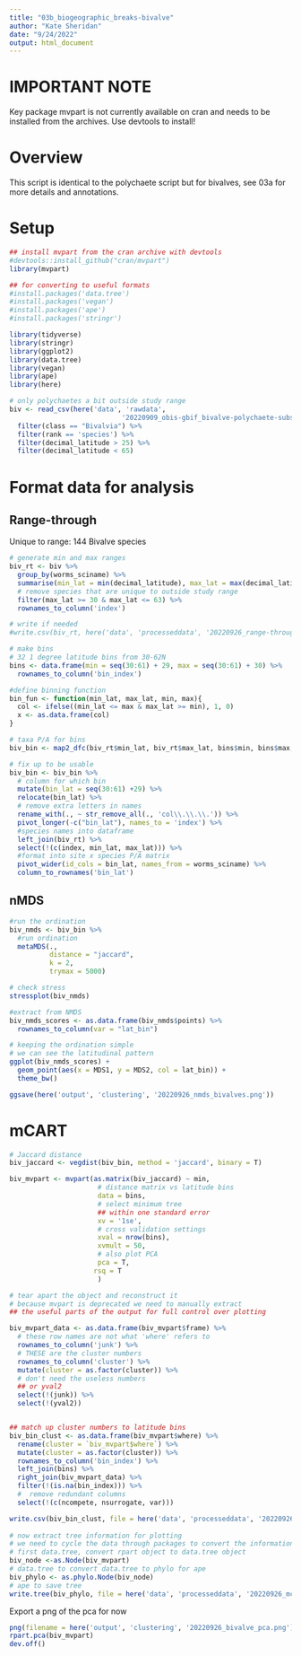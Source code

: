 ```yaml
---
title: "03b_biogeographic_breaks-bivalve"
author: "Kate Sheridan"
date: "9/24/2022"
output: html_document
---
```

# IMPORTANT NOTE
Key package mvpart is not currently available on cran and needs to be installed from the archives. Use devtools to install!


# Overview
This script is identical to the polychaete script but for bivalves, see 03a for more details and annotations.


# Setup
```r
## install mvpart from the cran archive with devtools
#devtools::install_github("cran/mvpart")
library(mvpart)

## for converting to useful formats
#install.packages('data.tree')
#install.packages('vegan')
#install.packages('ape')
#install.packages('stringr')

library(tidyverse)
library(stringr)
library(ggplot2)
library(data.tree)
library(vegan)
library(ape)
library(here)
```

```r
# only polychaetes a bit outside study range
biv <- read_csv(here('data', 'rawdata',
                            '20220909_obis-gbif_bivalve-polychaete-subset.csv')) %>%
  filter(class == "Bivalvia") %>%
  filter(rank == 'species') %>%
  filter(decimal_latitude > 25) %>%
  filter(decimal_latitude < 65)

```

# Format data for analysis

## Range-through

Unique to range: 144 Bivalve species
```r
# generate min and max ranges
biv_rt <- biv %>%
  group_by(worms_sciname) %>%
  summarise(min_lat = min(decimal_latitude), max_lat = max(decimal_latitude)) %>%
  # remove species that are unique to outside study range
  filter(max_lat >= 30 & max_lat <= 63) %>%
  rownames_to_column('index')

# write if needed
#write.csv(biv_rt, here('data', 'processeddata', '20220926_range-through_bivalve.csv'))

# make bins
# 32 1 degree latitude bins from 30-62N
bins <- data.frame(min = seq(30:61) + 29, max = seq(30:61) + 30) %>%
  rownames_to_column('bin_index')

#define binning function
bin_fun <- function(min_lat, max_lat, min, max){
  col <- ifelse((min_lat <= max & max_lat >= min), 1, 0)
  x <- as.data.frame(col)
}

# taxa P/A for bins
biv_bin <- map2_dfc(biv_rt$min_lat, biv_rt$max_lat, bins$min, bins$max, .f = bin_fun)

# fix up to be usable
biv_bin <- biv_bin %>%
  # column for which bin
  mutate(bin_lat = seq(30:61) +29) %>%
  relocate(bin_lat) %>%
  # remove extra letters in names
  rename_with(., ~ str_remove_all(., 'col\\.\\.\\.')) %>%
  pivot_longer(-c("bin_lat"), names_to = 'index') %>%
  #species names into dataframe
  left_join(biv_rt) %>%
  select(!(c(index, min_lat, max_lat))) %>%
  #format into site x species P/A matrix
  pivot_wider(id_cols = bin_lat, names_from = worms_sciname) %>%
  column_to_rownames('bin_lat')

```


## nMDS

```r
#run the ordination
biv_nmds <- biv_bin %>%
  #run ordination
  metaMDS(.,
          distance = "jaccard",
          k = 2,
          trymax = 5000)

# check stress
stressplot(biv_nmds)

#extract from NMDS
biv_nmds_scores <- as.data.frame(biv_nmds$points) %>%
  rownames_to_column(var = "lat_bin") 

# keeping the ordination simple
# we can see the latitudinal pattern
ggplot(biv_nmds_scores) +
  geom_point(aes(x = MDS1, y = MDS2, col = lat_bin)) +
  theme_bw()

ggsave(here('output', 'clustering', '20220926_nmds_bivalves.png'))
```

# mCART
```r
# Jaccard distance
biv_jaccard <- vegdist(biv_bin, method = 'jaccard', binary = T)

biv_mvpart <- mvpart(as.matrix(biv_jaccard) ~ min,
                      # distance matrix vs latitude bins
                      data = bins,
                      # select minimum tree
                      ## within one standard error
                      xv = '1se',
                      # cross validation settings
                      xval = nrow(bins),
                      xvmult = 50,
                      # also plot PCA
                      pca = T,
                     rsq = T
                      )

# tear apart the object and reconstruct it
# because mvpart is deprecated we need to manually extract
## the useful parts of the output for full control over plotting

biv_mvpart_data <- as.data.frame(biv_mvpart$frame) %>%
  # these row names are not what 'where' refers to
  rownames_to_column('junk') %>%
  # THESE are the cluster numbers
  rownames_to_column('cluster') %>%
  mutate(cluster = as.factor(cluster)) %>%
  # don't need the useless numbers
  ## or yval2
  select(!(junk)) %>%
  select(!(yval2))


## match up cluster numbers to latitude bins
biv_bin_clust <- as.data.frame(biv_mvpart$where) %>%
  rename(cluster = `biv_mvpart$where`) %>%
  mutate(cluster = as.factor(cluster)) %>%
  rownames_to_column('bin_index') %>%
  left_join(bins) %>%
  right_join(biv_mvpart_data) %>%
  filter(!(is.na(bin_index))) %>%
  #  remove redundant columns
  select(!(c(ncompete, nsurrogate, var)))

write.csv(biv_bin_clust, file = here('data', 'processeddata', '20220926_mcart-cluster_bivalves.csv'))
  
# now extract tree information for plotting
# we need to cycle the data through packages to convert the information
# first data.tree, convert rpart object to data.tree object
biv_node <-as.Node(biv_mvpart)
# data.tree to convert data.tree to phylo for ape
biv_phylo <- as.phylo.Node(biv_node)
# ape to save tree
write.tree(biv_phylo, file = here('data', 'processeddata', '20220926_mcart-cluster_bivalves.tre'))
```


Export a png of the pca for now
```r
png(filename = here('output', 'clustering', '20220926_bivalve_pca.png'), type = 'quartz')
rpart.pca(biv_mvpart)
dev.off()
```
